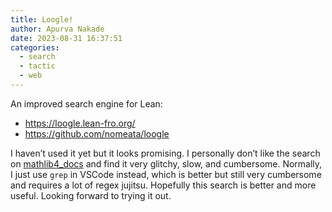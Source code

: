 ```yaml
---
title: Loogle!
author: Apurva Nakade
date: 2023-08-31 16:37:51
categories: 
  - search
  - tactic
  - web
---
```


An improved search engine for Lean: 

- [https://loogle.lean-fro.org/](https://loogle.lean-fro.org/)
- [https://github.com/nomeata/loogle](https://github.com/nomeata/loogle)

I haven't used it yet but it looks promising. 
I personally don't like the search on [mathlib4_docs](https://leanprover-community.github.io/mathlib4_docs/index.html) and find it very glitchy, slow, and cumbersome. 
Normally, I just use `grep` in VSCode instead, which is better but still very cumbersome and requires a lot of regex jujitsu.
Hopefully this search is better and more useful.
Looking forward to trying it out.
